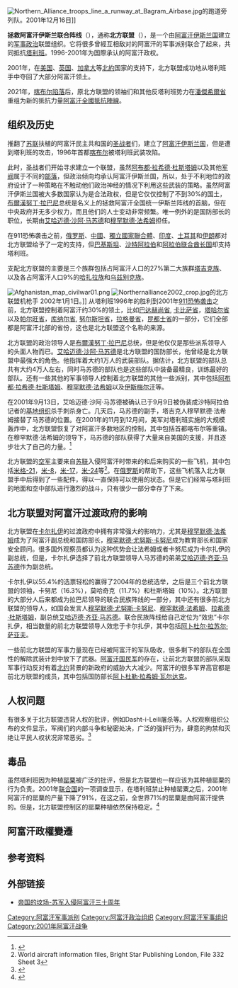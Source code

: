{{Expand language|en}}{{Infobox War Faction
|name = 拯救阿富汗伊斯蘭聯合陣線
|war = {{nowrap|[[阿富汗战争|阿富汗战争]]}}、[[反恐战争|反恐战争]]
|image = [[File:Flag_of_Afghanistan_(1992-1996;_2001).svg|200px]]
|caption = 联合伊斯兰阵线正式的旗帜
|active = 1996年9月至2001年12月<br>2021年8月至今（[[潘杰希尔抵抗势力|潘杰希尔抵抗势力]]）
|leaders = [[布尔汉努丁·拉巴尼|布尔汉努丁·拉巴尼]]<br />[[艾哈迈德·沙阿·马苏德|艾哈迈德·沙阿·马苏德]]<br />[[阿布都·拉希德·杜斯塔姆|阿布都·拉希德·杜斯塔姆]]<br />[[阿西夫·穆赫辛尼|阿西夫·穆赫辛尼]]<br /> [[哈希姆·卡利利|哈希姆·卡利利]]<br />[[穆罕默德·莫哈奇克|穆罕默德·莫哈奇克]]<br />[[哈吉·阿卜杜勒·卡迪尔|哈吉·阿卜杜勒·卡迪尔]]
|clans = 
|headquarters = 
|area = {{flag|Afghanistan}}
|strength = 
|allies ={{Flag|Iran}}<br />{{Flag|India}}<br />{{Flag|Turkey}}<br />{{Flag|Tajikistan}}<br />{{Flag|Russia}}<br />{{Flag|Uzbekistan}}<br />{{Flag|United States}} <br />{{Flag|Turkmenistan}}
|part = {{flag|Islamic State of Afghanistan}}

|opponents = {{flagicon image|Flag_of Taliban.svg|size=23px}} [[塔利班|塔利班]]<br /> {{flagicon image|Flag_of_al-Qaeda.svg}} [[基地组织|基地组织]]<br />{{Flag|Saudi Arabia}}<br />{{flag|Pakistan}}
|active2=|national anthem=《[[阿富汗伊斯兰共和国国歌|阿富汗伊斯兰共和国国歌]]》<br/><br/>{{center|[[File:National_anthem_of_Afghanistan,_performed_by_the_United_State_Navy_Band.wav|File:National anthem of Afghanistan, performed by the United State Navy Band.wav]]}}}}
[[File:Northern_Alliance_troops_line_a_runway_at_Bagram_Airbase.jpg|thumb]]的跑道旁列队。2001年12月16日]]

'''拯救阿富汗伊斯兰联合阵线'''（{{lang-fa|جبهه متحد اسلامی ملی برای نجات افغانستان}}），通称'''北方联盟'''（{{Lang-fa|ائتلاف شمال}}），是一个由[[阿富汗伊斯兰国|阿富汗伊斯兰国]]建立的[[军事|军事]][[政治|政治]]联盟组织。它将很多曾經互相敌对的阿富汗的军事派别联合了起来，共同抵抗[[塔利班|塔利班]]。1996-2001年为国際承认的阿富汗政权。

2001年，在[[美国|美国]]、[[英国|英国]]、[[加拿大|加拿大]]等[[北約|北約]]国家的支持下，北方联盟成功地从塔利班手中夺回了大部分阿富汗领土。

2021年，[[喀布尔战役_(2021年)|喀布尔陷落]]后，原北方联盟的领袖们和其他反塔利班势力在[[潘傑希爾省|潘傑希爾省]]重组为新的抵抗力量[[阿富汗全國抵抗陣線|阿富汗全國抵抗陣線]]。

== 组织及历史 ==
推翻了[[苏联|苏联]]扶植的阿富汗民主共和国的[[圣战者|圣战者]]们，建立了[[阿富汗伊斯兰国|阿富汗伊斯兰国]]，但是遭到塔利班的攻击，1996年首都[[喀布尔|喀布尔]]被塔利班武装攻陷。

此时，圣战者们开始寻求建立一个联盟，虽然[[阿布都·拉希德·杜斯塔姆|阿布都·拉希德·杜斯塔姆]]以及其他[[军阀|军阀]]属于不同的[[部落|部落]]，但政治倾向均承认阿富汗伊斯兰国，所以，处于不利地位的政府设计了一种策略在不触动他们政治神经的情况下利用这些武装的策略。虽然阿富汗伊斯兰国被大多数国家认为是合法政权，但是它仅仅控制了不到30%的国土，[[布爾漢努丁·拉巴尼|布爾漢努丁·拉巴尼]]总统是名义上的拯救阿富汗全国统一伊斯兰阵线的首脑，但在中央政府并无多少权力，而且他们的人士变动非常频繁。唯一例外的是国防部长的职位，长期由[[艾哈迈德·沙阿·马苏德|艾哈迈德·沙阿·马苏德]]和[[穆罕默德·法希姆|穆罕默德·法希姆]]担任。
 
在911恐怖袭击之前，[[俄罗斯|俄罗斯]]、[[中华人民共和国|中國]]、[[獨立國家聯合體|獨立國家聯合體]]、[[印度|印度]]、[[土耳其|土耳其]]和[[伊朗|伊朗]]都对北方联盟给予了一定的支持，但[[巴基斯坦|巴基斯坦]]、[[沙特阿拉伯|沙特阿拉伯]]和[[阿拉伯联合酋长国|阿拉伯联合酋长国]]却支持塔利班。

支配北方联盟的主要是三个族群包括占阿富汗人口的27%第二大族群[[塔吉克族|塔吉克族]]、以及各占阿富汗人口9%的[[哈扎拉族|哈扎拉族]]和[[乌兹别克族|乌兹别克族]]。

[[File:Afghanistan_map_civilwar01.png|thumb]]
[[File:Northernalliance2002_crop.jpg|thumb]]的北方联盟机枪手 2002年1月1日。]]
从塔利班1996年的胜利到2001年[[911恐怖袭击|911恐怖袭击]]之前，北方联盟控制着阿富汗约30%的领土，比如[[巴达赫尚省|巴达赫尚省]], [[卡比萨省|卡比萨省]]，[[塔哈尔省|塔哈尔省]]以及[[帕尔旺省|帕尔旺省]]，[[库纳尔省|库纳尔省]], [[努尔斯坦省|努尔斯坦省]]，[[拉格曼省|拉格曼省]]，[[昆都士省|昆都士省]]的一部分，它们全部都是阿富汗北部的省份，这也是北方联盟这个名称的来源。

北方联盟的政治领导人是[[布爾漢努丁·拉巴尼|布爾漢努丁·拉巴尼]]总统，但是他仅仅是那些派系领导人的头面人物而已。[[艾哈迈德·沙阿·马苏德|艾哈迈德·沙阿·马苏德]]是北方联盟的国防部长，他曾经是北方联盟中最强大的角色。他指挥着大约1万人的武装部队。据估计，北方联盟的部队总共有大约4万人左右，同时马苏德的部队也是这些部队中装备最精良，训练最好的部队。还有一些其他的军事领导人控制着北方联盟的其他一些派别，其中包括[[阿布都·拉希德·杜斯塔姆|阿布都·拉希德·杜斯塔姆]]、[[穆罕默德·法希姆|穆罕默德·法希姆]]以及[[伊斯梅尔汗|伊斯梅尔汗]]等。 

在2001年9月13日，艾哈迈德·沙阿·马苏德被确认已于9月9日被伪装成沙特阿拉伯记者的[[基地组织|基地组织]]杀手刺杀身亡。几天后，马苏德的副手，塔吉克人穆罕默德·法希姆接替了马苏德的位置。在2001年的11月到12月间，美军对塔利班实施的大规模轰炸中，北方联盟恢复了对阿富汗多数地区的控制，其中包括首都喀布尔等重镇。在穆罕默德·法希姆的领导下，马苏德的部队获得了大量来自美国的支援，并且逐步壮大了自己的力量。<ref>{{Cite web |url=http://news.sohu.com/20091215/n268970883.shtml |title=新闻人物：“潘杰希尔雄狮”马苏德 |accessdate=2010-02-06 |archive-date=2014-04-08 |archive-url=https://web.archive.org/web/20140408220411/http://news.sohu.com/20091215/n268970883.shtml |dead-url=no }}</ref>

北方联盟的[[空军|空军]]主要来自[[苏联|苏联]]入侵阿富汗时带来的和后来购买的一些飞机，其中包括[[米格-21|米格-21]]，[[米-8|米-8]]，[[米-17|米-17]]，[[米-24|米-24]]等<ref>World aircraft information files, Bright Star Publishing London, File 332 Sheet 3</ref>。在[[俄罗斯|俄罗斯]]的帮助下，这些飞机落入北方联盟手中后得到了一些配件，得以一直保持可以使用的状态。但是它们经常与塔利班的地面和空中部队进行激烈的战斗，只有很少一部分幸存了下来。

== 北方联盟对阿富汗过渡政府的影响 ==
北方联盟在[[卡尔扎伊|卡尔扎伊]]的过渡政府中拥有非常强大的影响力，尤其是[[穆罕默德·法希姆|穆罕默德·法希姆]]成为了阿富汗副总统和国防部长，[[穆罕默德·尤努斯·卡努尼|穆罕默德·尤努斯·卡努尼]]成为教育部长和国家安全顾问。很多国外观察员都认为这种优势会让法希姆或者卡努尼成为卡尔扎伊的副总统，但是，卡尔扎伊选择了前北方联盟领导人马苏德的弟弟[[艾哈迈德·齐亚·马苏德|艾哈迈德·齐亚·马苏德]]作为副总统。

卡尔扎伊以55.4%的选票轻松的赢得了2004年的总统选举，之后是三个前北方联盟的领袖，卡努尼（16.3%），莫哈奇克（11.7%）和杜斯塔姆（10%）。北方联盟的大部分人后来都成为拉巴尼领导的联合民族阵线的一部分，其中还有很多前北方联盟的领导人，如国会发言人[[穆罕默德·尤努斯·卡努尼|穆罕默德·尤努斯·卡努尼]]、[[穆罕默德·法希姆|穆罕默德·法希姆]]、[[拉希德·杜斯塔姆|拉希德·杜斯塔姆]]，副总统[[艾哈迈德·齐亚·马苏德|艾哈迈德·齐亚·马苏德]]。联合民族阵线给自己定位为“效忠”卡尔扎伊，相当数量的前北方联盟领导人效忠于卡尔扎伊，其中包括[[阿卜杜尔·拉苏尔·萨亚夫|阿卜杜尔·拉苏尔·萨亚夫]]。

一些前北方联盟的军事力量现在已经被阿富汗的军队吸收，很多剩下的部队在全国性的解除武装计划中放下了武器。[[阿富汗国民军|阿富汗国民军]]的存在，让前北方联盟的部队采取军事行动反对有着[[北约|北约]]背景的新政府的威胁大大减少。阿富汗的很多军界高官都是前北方联盟的成员，其中包括国防部长[[阿卜杜勒·拉希姆·瓦尔达克|阿卜杜勒·拉希姆·瓦尔达克]]。

== 人权问题 ==
有很多关于北方联盟违背人权的批评，例如Dasht-i-Leili屠杀等。人权观察组织公布的文件显示，军阀们的内部斗争和秘密处决，广泛的强奸行为，肆意的拘禁和灭绝让平民人权状况非常恶劣。<ref>{{Cite web |url=http://www.hrw.org/backgrounder/asia/afghan-bck1005.htm#uf |title=Press Backgrounder: Military Assistance to the Afghan Opposition<br /> (Human Rights Watch Backgrounder, October 2001)<!-- Bot generated title --> |accessdate=2010-02-06 |archive-date=2010-07-30 |archive-url=https://web.archive.org/web/20100730190214/http://www.hrw.org/backgrounder/asia/afghan-bck1005.htm#uf |dead-url=no }}</ref>

== 毒品 ==
虽然塔利班因为种植[[罂粟|罂粟]]被广泛的批评，但是北方联盟也一样应该为其种植罂粟的行为负责。2001年[[联合国|联合国]]的一项调查显示，在塔利班禁止种植罂粟之后，2001年阿富汗的罂粟的产量下降了91%，在这之前，全世界71%的罂粟是由阿富汗提供的。但是，北方联盟控制区的罂粟种植依然保持稳定。<ref name='Most'>{{cite news| first=| last=| coauthors=| authorlink=| title=Most Opium Reported Grown In Northern Alliance Areas| date=October 5, 2001| publisher=| url=http://www.unwire.org/unwire/20011005/19106_story.asp| work=United Nations Foundation| pages=| accessdate=2009-11-21| language=| archive-date=2010-06-12| archive-url=https://web.archive.org/web/20100612111007/http://www.unwire.org/unwire/20011005/19106_story.asp| dead-url=yes}}</ref>

== 阿富汗政權變遷 ==
{{阿富汗政權變遷}}

== 参考资料 ==
{{reflist}}

== 外部链接 ==
*[http://news.ifeng.com/mil/special/diguofenchang/ 帝国的坟场-苏军入侵阿富汗三十周年]{{Wayback|url=http://news.ifeng.com/mil/special/diguofenchang/ |date=20091229024416 }}

[[Category:阿富汗军事派别|Category:阿富汗军事派别]]
[[Category:阿富汗政治组织|Category:阿富汗政治组织]]
[[Category:阿富汗军事组织|Category:阿富汗军事组织]]
[[Category:2001年阿富汗战争|Category:2001年阿富汗战争]]